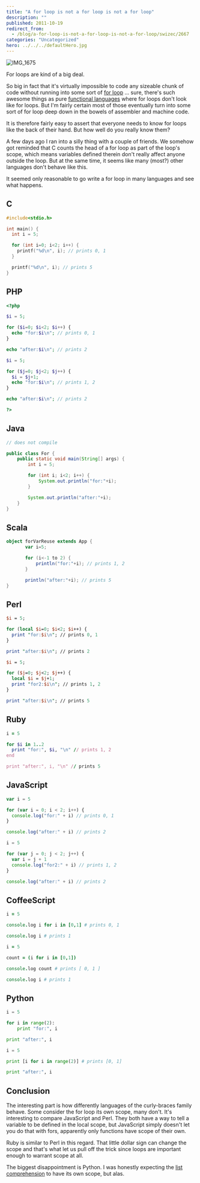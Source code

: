 ```yaml
---
title: "A for loop is not a for loop is not a for loop"
description: ""
published: 2011-10-19
redirect_from:
  - /blog/a-for-loop-is-not-a-for-loop-is-not-a-for-loop/swizec/2667
categories: "Uncategorized"
hero: ../../../defaultHero.jpg
---
```


![IMG_1675](https://swizec.com/wp-content/uploads/2011/10/6260572607_be8dca7de4_m2.jpg)

For loops are kind of a big deal.

So big in fact that it's virtually impossible to code any sizeable chunk of code without running into some sort of [for loop](http://en.wikipedia.org/wiki/For_loop) ... sure, there's such awesome things as pure [functional languages](http://en.wikipedia.org/wiki/Functional_programming) where for loops don't look like for loops. But I'm fairly certain most of those eventually turn into some sort of for loop deep down in the bowels of assembler and machine code.

It is therefore fairly easy to assert that everyone needs to know for loops like the back of their hand. But how well do you really know them?

A few days ago I ran into a silly thing with a couple of friends. We somehow got reminded that C counts the head of a for loop as part of the loop's scope, which means variables defined therein don't really affect anyone outside the loop. But at the same time, it seems like many (most?) other languages don't behave like this.

It seemed only reasonable to go write a for loop in many languages and see what happens.

## C

```C
#include<stdio.h>

int main() {
  int i = 5;

  for (int i=0; i<2; i++) {
    printf("%d\n", i); // prints 0, 1
  }

  printf("%d\n", i); // prints 5
}
```

## PHP

```php
<?php

$i = 5;

for ($i=0; $i<2; $i++) {
  echo "for:$i\n"; // prints 0, 1
}

echo "after:$i\n"; // prints 2

$i = 5;

for ($j=0; $j<2; $j++) {
  $i = $j+1;
  echo "for:$i\n"; // prints 1, 2
}

echo "after:$i\n"; // prints 2

?>
```

## Java

```java
// does not compile

public class For {
    public static void main(String[] args) {
        int i = 5;

        for (int i; i<2; i++) {
            System.out.println("for:"+i);
        }

        System.out.println("after:"+i);
    }
}
```

## Scala

```scala
object forVarReuse extends App {
       var i=5;

       for (i<-1 to 2) {
           println("for:"+i); // prints 1, 2
       }

       println("after:"+i); // prints 5
}
```

## Perl

```perl
$i = 5;

for (local $i=0; $i<2; $i++) {
  print "for:$i\n"; // prints 0, 1
}

print "after:$i\n"; // prints 2

$i = 5;

for ($j=0; $j<2; $j++) {
  local $i = $j+1;
  print "for2:$i\n"; // prints 1, 2
}

print "after:$i\n"; // prints 5
```

## Ruby

```ruby
i = 5

for $i in 1..2
  print "for:", $i, "\n" // prints 1, 2
end

print "after:", i, "\n" // prints 5
```

## JavaScript

```javascript
var i = 5

for (var i = 0; i < 2; i++) {
  console.log("for:" + i) // prints 0, 1
}

console.log("after:" + i) // prints 2

i = 5

for (var j = 0; j < 2; j++) {
  var i = j + 1
  console.log("for2:" + i) // prints 1, 2
}

console.log("after:" + i) // prints 2
```

## CoffeeScript

```coffeescript
i = 5

console.log i for i in [0,1] # prints 0, 1

console.log i # prints 1

i = 5

count = (i for i in [0,1])

console.log count # prints [ 0, 1 ]

console.log i # prints 1
```

## Python

```python
i = 5

for i in range(2):
    print "for:", i

print "after:", i

i = 5

print [i for i in range(2)] # prints [0, 1]

print "after:", i
```

## Conclusion

The interesting part is how differently languages of the curly-braces family behave. Some consider the for loop its own scope, many don't. It's interesting to compare JavaScript and Perl. They both have a way to tell a variable to be defined in the local scope, but JavaScript simply doesn't let you do that with fors, apparently only functions have scope of their own.

Ruby is similar to Perl in this regard. That little dollar sign can change the scope and that's what let us pull off the trick since loops are important enough to warrant scope at all.

The biggest disappointment is Python. I was honestly expecting the [list comprehension](http://en.wikipedia.org/wiki/List_comprehension) to have its own scope, but alas.
